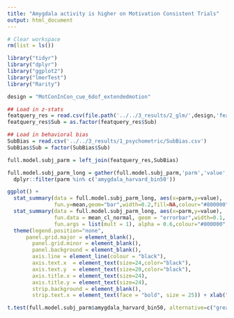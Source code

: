 ```yaml
---
title: "Amygdala activity is higher on Motivation Consistent Trials"
output: html_document
---
```


```r
# Clear workspace
rm(list = ls())

library("tidyr")
library("dplyr")
library("ggplot2")
library("lmerTest")
library("Rarity")

design = "MotConInCon_cue_6dof_extendedmotion"
```

```r
## Load in z-stats
featquery_res = read.csv(file.path('../../3_results/2_glm/',design,'featquery_pe/roi_zstat.csv'))
featquery_res$Sub = as.factor(featquery_res$Sub)

## Load in behavioral bias
SubBias = read.csv('../../3_results/1_psychometric/SubBias.csv')
SubBias$Sub = factor(SubBias$Sub)
```

```r
full.model.subj_parm = left_join(featquery_res,SubBias)

full.model.subj_parm_long = gather(full.model.subj_parm,'parm','value',2:ncol(full.model.subj_parm)) %>%
  dplyr::filter(parm %in% c('amygdala_harvard_bin50'))

ggplot() +
  stat_summary(data = full.model.subj_parm_long, aes(x=parm,y=value),
               fun.y=mean,geom="bar",width=0.2,fill=NA,colour="#800000", lwd=1.2) +
  stat_summary(data = full.model.subj_parm_long, aes(x=parm,y=value),
               fun.data = mean_cl_normal, geom = "errorbar",width=0.1,
               fun.args = list(mult = 1), alpha = 0.6,colour="#800000",lwd=1.2) + 
  theme(legend.position="none",
      panel.grid.major = element_blank(), 
        panel.grid.minor = element_blank(),
        panel.background = element_blank(), 
        axis.line = element_line(colour = "black"),
        axis.text.x  = element_text(size=24,color="black"),
        axis.text.y  = element_text(size=20,color="black"),
        axis.title.x = element_text(size=24),
        axis.title.y = element_text(size=24),
        strip.background = element_blank(),
        strip.text.x = element_text(face = "bold", size = 25)) + xlab("") + ylab("z-statistic") + scale_x_discrete(labels=c("amygdala")) +  geom_point(data=full.model.subj_parm_long, aes(x=parm,y=value),size=.5)

t.test(full.model.subj_parm$amygdala_harvard_bin50, alternative=c("greater"))
```
